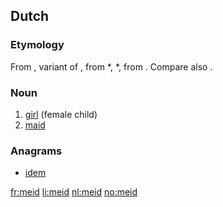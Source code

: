 ==Dutch==

===Etymology===
From {{etyl|dum|nl}} {{term|meit|lang=dum}}, variant of {{term|meget|lang=dum}}, from {{etyl|odt|nl}} *{{term||megith|lang=odt}}, *{{term||magath|lang=odt}}, from {{etyl|gem-pro|nl}} {{recons|magaþs|lang=gem-pro}}. Compare also {{term|maagd|lang=nl}}.

===Noun===
{{nl-noun|f|meiden|meisje}}

# [[girl]] (female child)
# [[maid]]

===Anagrams===
* [[idem#Dutch|idem]]

[[fr:meid]]
[[li:meid]]
[[nl:meid]]
[[no:meid]]
